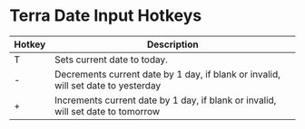 
<Badge />

# Terra Date Input Hotkeys

| Hotkey | Description |
|-|-|
| T | Sets current date to today. |
| - | Decrements current date by 1 day, if blank or invalid, will set date to yesterday |
| + | Increments current date by 1 day, if blank or invalid, will set date to tomorrow |
